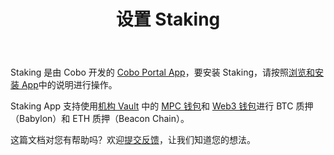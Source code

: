 ﻿---
title: "设置 Staking"
sidebarTitle: "设置 Staking"
lang: "zh-hans"
---
Staking 是由 Cobo 开发的 [Cobo Portal App](/cn/portal/portal-apps/introduction)，要安装 Staking，请按照[浏览和安装 App](/cn/portal/portal-apps/browse-and-install)中的说明进行操作。

<Info>Staking App 支持使用[机构 Vault](/cn/portal/mpc-wallets/ocw/create-mpc-vault) 中的 [MPC 钱包](/cn/portal/mpc-wallets/introduction)和 [Web3 钱包](/cn/portal/custodial-wallets/web3-wallets/set-up)进行 BTC 质押（Babylon）和 ETH 质押（Beacon Chain）。</Info>

<Tip>这篇文档对您有帮助吗？欢迎[提交反馈](https://forms.zohopublic.com/cobo/form/DocumentFeedbackForm/formperma/QvLOhxJv1_JMsJ-1dleZ8Itb_7rzN-LtgvsDdxosoVI?referrername=manuals)，让我们知道您的想法。</Tip>